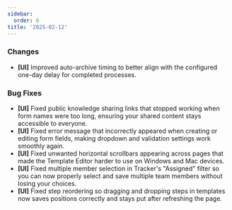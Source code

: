 ```yaml
---
sidebar:
  order: 6
title: '2025-02-12'
---
```


### Changes

- **[UI]** Improved auto-archive timing to better align with the configured one-day delay for completed processes.

### Bug Fixes

- **[UI]** Fixed public knowledge sharing links that stopped working when form names were too long, ensuring your shared content stays accessible to everyone.
- **[UI]** Fixed error message that incorrectly appeared when creating or editing form fields, making dropdown and validation settings work smoothly again.
- **[UI]** Fixed unwanted horizontal scrollbars appearing across pages that made the Template Editor harder to use on Windows and Mac devices.
- **[UI]** Fixed multiple member selection in Tracker's "Assigned" filter so you can now properly select and save multiple team members without losing your choices.
- **[UI]** Fixed step reordering so dragging and dropping steps in templates now saves positions correctly and stays put after refreshing the page.